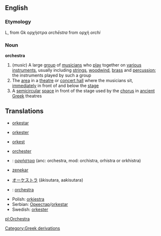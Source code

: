 ==English==
===Etymology===

L, from Gk ορχήστρα ''orch&#275;stra'' from ορχή ''orchi''

===Noun===
{{wikipedia}}
'''orchestra'''
#(''music'') A large [[group]] of [[musicians]] who [[play]] together on [[various]] [[instrument]]s, usually including [[strings]], [[woodwind]], [[brass]] and [[percussion]]; the instruments played by such a group
#The [[area]] in a [[theatre]] or [[concert hall]] where the musicians sit, [[immediately]] in front of and below the [[stage]]
#A [[semicircular]] [[space]] in front of the stage used by the [[chorus]] in [[ancient]] [[Greek]] theatres

==Translations==

*{{hr}} [[orkestar]]
*{{da}} [[orkester]]
*{{nl}} [[orkest]]
*{{de}} [[orchester]]
*{{el}}: [[ορχήστρα]] (anc: orchestra, mod: orchistra, orhistra or orkhistra)
*{{hu}} [[zenekar]]
*{{ja}} [[オーケストラ]] (&#257;kisutara, aakisutara)
*{{la}}: [[orchestra]]
*Polish: [[orkiestra]]
*Serbian: [[Оркестар]]/[[orkestar]]
*Swedish: [[orkester]]

[[Category:Greek derivations]]

[[pl:Orchestra]]